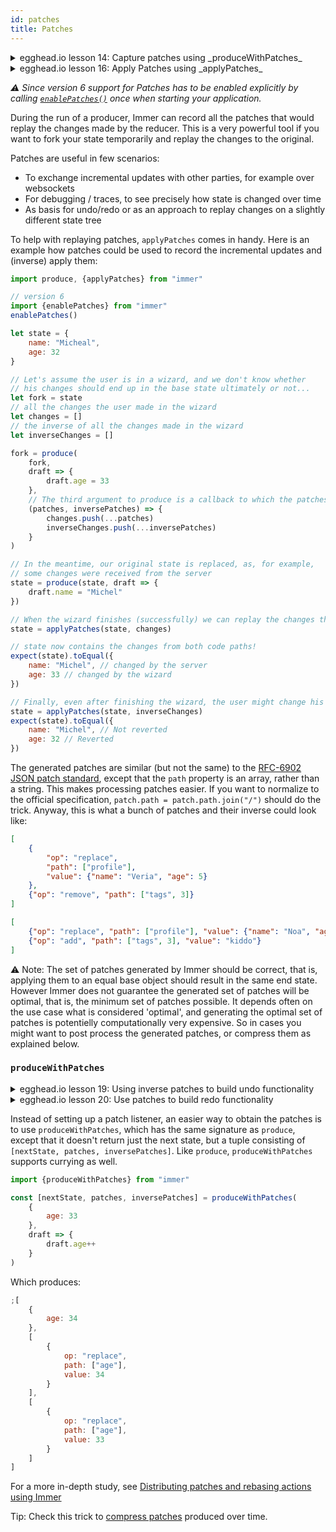 ```yaml
---
id: patches
title: Patches
---
```


<center>
	<div
		data-ea-publisher="immerjs"
		data-ea-type="image"
		className="horizontal bordered"
	></div>
</center>
<details>
	<summary className="egghead-summary">
		egghead.io lesson 14: Capture patches using _produceWithPatches_
	</summary>
	<br />
	<div>
		<iframe
			width="760"
			height="427"
			scrolling="no"
			src="https://egghead.io/lessons/react-capture-patches-to-distribute-changes-in-app-state-with-immer-producewithpatches/embed"
		></iframe>
	</div>
	<a
		className="egghead-link"
		href="https://egghead.io/lessons/react-capture-patches-to-distribute-changes-in-app-state-with-immer-producewithpatches"
	>
		Hosted on egghead.io
	</a>
</details>
<details>
	<summary className="egghead-summary">
		egghead.io lesson 16: Apply Patches using _applyPatches_
	</summary>
	<br />
	<div>
		<iframe
			width="760"
			height="427"
			scrolling="no"
			src="https://egghead.io/lessons/react-apply-patches-using-immer-applypatches-to-synchronize-state-across-clients/embed"
		></iframe>
	</div>
	<a
		className="egghead-link"
		href="https://egghead.io/lessons/react-apply-patches-using-immer-applypatches-to-synchronize-state-across-clients"
	>
		Hosted on egghead.io
	</a>
</details>

_⚠ Since version 6 support for Patches has to be enabled explicitly by calling [`enablePatches()`](installation#pick-your-immer-version) once when starting your application._

During the run of a producer, Immer can record all the patches that would replay the changes made by the reducer. This is a very powerful tool if you want to fork your state temporarily and replay the changes to the original.

Patches are useful in few scenarios:

- To exchange incremental updates with other parties, for example over websockets
- For debugging / traces, to see precisely how state is changed over time
- As basis for undo/redo or as an approach to replay changes on a slightly different state tree

To help with replaying patches, `applyPatches` comes in handy. Here is an example how patches could be used to record the incremental updates and (inverse) apply them:

```javascript
import produce, {applyPatches} from "immer"

// version 6
import {enablePatches} from "immer"
enablePatches()

let state = {
	name: "Micheal",
	age: 32
}

// Let's assume the user is in a wizard, and we don't know whether
// his changes should end up in the base state ultimately or not...
let fork = state
// all the changes the user made in the wizard
let changes = []
// the inverse of all the changes made in the wizard
let inverseChanges = []

fork = produce(
	fork,
	draft => {
		draft.age = 33
	},
	// The third argument to produce is a callback to which the patches will be fed
	(patches, inversePatches) => {
		changes.push(...patches)
		inverseChanges.push(...inversePatches)
	}
)

// In the meantime, our original state is replaced, as, for example,
// some changes were received from the server
state = produce(state, draft => {
	draft.name = "Michel"
})

// When the wizard finishes (successfully) we can replay the changes that were in the fork onto the *new* state!
state = applyPatches(state, changes)

// state now contains the changes from both code paths!
expect(state).toEqual({
	name: "Michel", // changed by the server
	age: 33 // changed by the wizard
})

// Finally, even after finishing the wizard, the user might change his mind and undo his changes...
state = applyPatches(state, inverseChanges)
expect(state).toEqual({
	name: "Michel", // Not reverted
	age: 32 // Reverted
})
```

The generated patches are similar (but not the same) to the [RFC-6902 JSON patch standard](http://tools.ietf.org/html/rfc6902), except that the `path` property is an array, rather than a string. This makes processing patches easier. If you want to normalize to the official specification, `patch.path = patch.path.join("/")` should do the trick. Anyway, this is what a bunch of patches and their inverse could look like:

```json
[
	{
		"op": "replace",
		"path": ["profile"],
		"value": {"name": "Veria", "age": 5}
	},
	{"op": "remove", "path": ["tags", 3]}
]
```

```json
[
	{"op": "replace", "path": ["profile"], "value": {"name": "Noa", "age": 6}},
	{"op": "add", "path": ["tags", 3], "value": "kiddo"}
]
```

⚠ Note: The set of patches generated by Immer should be correct, that is, applying them to an equal base object should result in the same end state. However Immer does not guarantee the generated set of patches will be optimal, that is, the minimum set of patches possible. It depends often on the use case what is considered 'optimal', and generating the optimal set of patches is potentielly computationally very expensive. So in cases you might want to post process the generated patches, or compress them as explained below.

### `produceWithPatches`

<details>
	<summary className="egghead-summary">
		egghead.io lesson 19: Using inverse patches to build undo functionality
	</summary>
	<br />
	<div>
		<iframe
			width="760"
			height="427"
			scrolling="no"
			src="https://egghead.io/lessons/react-use-immer-inversepatches-to-build-undo-functionality/embed"
		></iframe>
	</div>
	<a
		className="egghead-link"
		href="https://egghead.io/lessons/react-use-immer-inversepatches-to-build-undo-functionality"
	>
		Hosted on egghead.io
	</a>
</details>
<details>
	<summary className="egghead-summary">
		egghead.io lesson 20: Use patches to build redo functionality
	</summary>
	<br />
	<div>
		<iframe
			width="760"
			height="427"
			scrolling="no"
			src="https://egghead.io/lessons/react-use-immer-patches-to-build-redo-functionality/embed"
		></iframe>
	</div>
	<a
		className="egghead-link"
		href="https://egghead.io/lessons/react-use-immer-patches-to-build-redo-functionality"
	>
		Hosted on egghead.io
	</a>
</details>

Instead of setting up a patch listener, an easier way to obtain the patches is to use `produceWithPatches`, which has the same signature as `produce`, except that it doesn't return just the next state, but a tuple consisting of `[nextState, patches, inversePatches]`. Like `produce`, `produceWithPatches` supports currying as well.

```javascript
import {produceWithPatches} from "immer"

const [nextState, patches, inversePatches] = produceWithPatches(
	{
		age: 33
	},
	draft => {
		draft.age++
	}
)
```

Which produces:

```javascript
;[
	{
		age: 34
	},
	[
		{
			op: "replace",
			path: ["age"],
			value: 34
		}
	],
	[
		{
			op: "replace",
			path: ["age"],
			value: 33
		}
	]
]
```

For a more in-depth study, see [Distributing patches and rebasing actions using Immer](https://medium.com/@mweststrate/distributing-state-changes-using-snapshots-patches-and-actions-part-2-2f50d8363988)

Tip: Check this trick to [compress patches](https://medium.com/@david.b.edelstein/using-immer-to-compress-immer-patches-f382835b6c69) produced over time.
